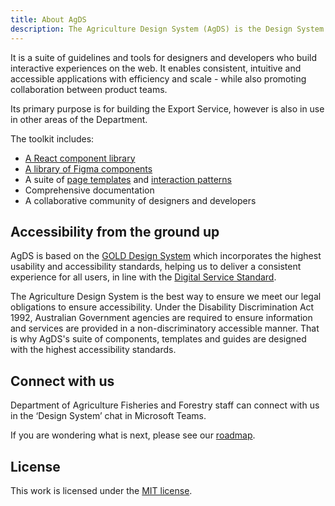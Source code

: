 ```yaml
---
title: About AgDS
description: The Agriculture Design System (AgDS) is the Design System built for the Australian Government Department of Agriculture, Fisheries and Forestry (DAFF).
---
```


It is a suite of guidelines and tools for designers and developers who build interactive experiences on the web. It enables consistent, intuitive and accessible applications with efficiency and scale - while also promoting collaboration between product teams.

Its primary purpose is for building the Export Service, however is also in use in other areas of the Department.

The toolkit includes:

- [A React component library](/components)
- [A library of Figma components](/guides/figma)
- A suite of [page templates](/templates) and [interaction patterns](/patterns)
- Comprehensive documentation
- A collaborative community of designers and developers

## Accessibility from the ground up

AgDS is based on the [GOLD Design System](https://gold.designsystemau.org) which incorporates the highest usability and accessibility standards, helping us to deliver a consistent experience for all users, in line with the [Digital Service Standard](https://www.dta.gov.au/help-and-advice/about-digital-service-standard).

The Agriculture Design System is the best way to ensure we meet our legal obligations to ensure accessibility. Under the Disability Discrimination Act 1992, Australian Government agencies are required to ensure information and services are provided in a non-discriminatory accessible manner. That is why AgDS&apos;s suite of components, templates and guides are designed with the highest accessibility standards.

## Connect with us

Department of Agriculture Fisheries and Forestry staff can connect with us in the ‘Design System’ chat in Microsoft Teams.

If you are wondering what is next, please see our [roadmap](/roadmap).

## License

This work is licensed under the [MIT license](https://github.com/agriculturegovau/agds-next/blob/main/LICENSE).
